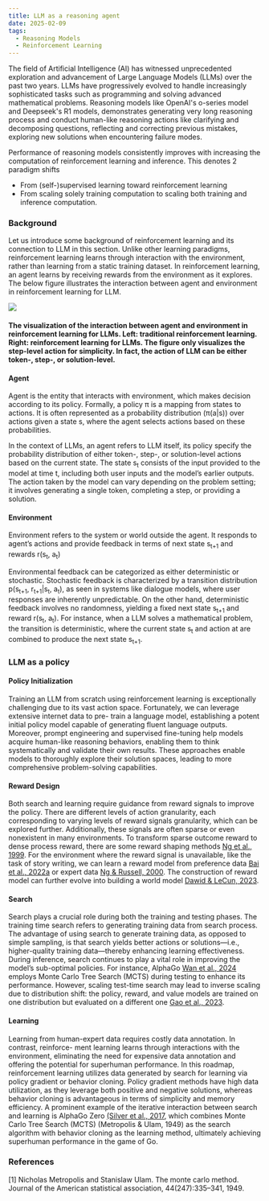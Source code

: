 ```yaml
---
title: LLM as a reasoning agent
date: 2025-02-09
tags:
  - Reasoning Models
  - Reinforcement Learning
---
```


The field of Artificial Intelligence (AI) has witnessed unprecedented exploration and advancement of
Large Language Models (LLMs) over the past two years. LLMs have progressively evolved to handle
increasingly sophisticated tasks such as programming and solving advanced mathematical problems. Reasoning models
like OpenAI's o-series model and Deepseek's R1 models, demonstrates generating very long reasoning process
and conduct human-like reasoning actions like clarifying and decomposing questions, reflecting and
correcting previous mistakes, exploring new solutions when encountering failure modes.

Performance of reasoning models consistently improves with increasing the computation of reinforcement learning and
inference. This denotes 2 paradigm shifts
- From (self-)supervised learning toward reinforcement learning
- From scaling solely training computation to scaling both training and inference computation.

### Background
Let us introduce some background of reinforcement learning and its connection to LLM in this section. Unlike other
learning paradigms, reinforcement learning learns through interaction with the environment, rather
than learning from a static training dataset. In reinforcement learning, an agent learns by receiving
rewards from the environment as it explores. The below figure illustrates the interaction between agent and
environment in reinforcement learning for LLM.


![](./assets/llm_as_policy.png)

<h4>The visualization of the interaction between agent and environment in reinforcement
learning for LLMs. Left: traditional reinforcement learning. Right: reinforcement learning for LLMs.
The figure only visualizes the step-level action for simplicity. In fact, the action of LLM can be either
token-, step-, or solution-level. </h4>

#### Agent

Agent is the entity that interacts with environment, which makes decision according to its
policy. Formally, a policy π is a mapping from states to actions. It is often represented as a probability
distribution (π(a|s)) over actions given a state s, where the agent selects actions based on these
probabilities.


In the context of LLMs, an agent refers to LLM itself, its policy specify the probability distribution
of either token-, step-, or solution-level actions based on the current state. The state s<sub>t</sub> consists of the
input provided to the model at time t, including both user inputs and the model’s earlier outputs. The
action taken by the model can vary depending on the problem setting; it involves generating a single
token, completing a step, or providing a solution.

#### Environment
Environment refers to the system or world outside the agent. It responds to agent’s
actions and provide feedback in terms of next state s<sub>t+1</sub> and rewards r(s<sub>t</sub>, a<sub>t</sub>)

Environmental feedback can be categorized as either deterministic or stochastic. Stochastic feedback
is characterized by a transition distribution p(s<sub>t+1</sub>, r<sub>t+1</sub>|s<sub>t</sub>, a<sub>t</sub>), as seen in systems like dialogue
models, where user responses are inherently unpredictable. On the other hand, deterministic feedback
involves no randomness, yielding a fixed next state s<sub>t+1</sub> and reward r(s<sub>t</sub>, a<sub>t</sub>). For instance, when a
LLM solves a mathematical problem, the transition is deterministic, where the current state s<sub>t</sub> and
action at are combined to produce the next state s<sub>t+1</sub>.


### LLM as a policy

#### Policy Initialization
Training an LLM from scratch using reinforcement learning is exceptionally
challenging due to its vast action space. Fortunately, we can leverage extensive internet data to pre-
train a language model, establishing a potent initial policy model capable of generating fluent language
outputs. Moreover, prompt engineering and supervised fine-tuning help models acquire human-like
reasoning behaviors, enabling them to think systematically and validate their own results. These
approaches enable models to thoroughly explore their solution spaces, leading to more comprehensive
problem-solving capabilities.


#### Reward Design
Both search and learning require guidance from reward signals to improve the
policy. There are different levels of action granularity, each corresponding to varying levels of reward
signals granularity, which can be explored further. Additionally, these signals are often sparse or even
nonexistent in many environments. To transform sparse outcome reward to dense process reward,
there are some reward shaping methods [Ng et al., 1999](https://people.eecs.berkeley.edu/~pabbeel/cs287-fa09/readings/NgHaradaRussell-shaping-ICML1999.pdf). For the environment where the reward
signal is unavailable, like the task of story writing, we can learn a reward model from preference data
[Bai et al., 2022a](https://doi.org/10.48550/arXiv.2204.05862) or expert data [Ng & Russell, 2000](https://ai.stanford.edu/~ang/papers/icml00-irl.pdf).
The construction of reward model can further evolve into building a world model [Dawid & LeCun, 2023](https://doi.org/10.48550/arXiv.2306.02572).


#### Search
Search plays a crucial role during both the training and testing phases. The training
time search refers to generating training data from search process. The advantage of using search
to generate training data, as opposed to simple sampling, is that search yields better actions or
solutions—i.e., higher-quality training data—thereby enhancing learning effectiveness. During
inference, search continues to play a vital role in improving the model’s sub-optimal policies. For
instance, AlphaGo [Wan et al., 2024](https://openreview.net/forum?id=C4OpREezgj) employs Monte Carlo Tree Search (MCTS) during testing
to enhance its performance. However, scaling test-time search may lead to inverse scaling due to
distribution shift: the policy, reward, and value models are trained on one distribution but evaluated
on a different one [Gao et al., 2023](https://proceedings.mlr.press/v202/gao23h.html).


#### Learning
Learning from human-expert data requires costly data annotation. In contrast, reinforce-
ment learning learns through interactions with the environment, eliminating the need for expensive
data annotation and offering the potential for superhuman performance. In this roadmap, reinforcement learning utilizes
data generated by search for learning via policy gradient or behavior cloning.
Policy gradient methods have high data utilization, as they leverage both positive and negative
solutions, whereas behavior cloning is advantageous in terms of simplicity and memory efficiency. A
prominent example of the iterative interaction between search and learning is AlphaGo Zero [(Silver
et al., 2017](https://doi.org/10.1038/nature24270), which combines Monte Carlo Tree Search (MCTS) (Metropolis & Ulam, 1949) as the
search algorithm with behavior cloning as the learning method, ultimately achieving superhuman
performance in the game of Go.


### References
[1] Nicholas Metropolis and Stanislaw Ulam. The monte carlo method. Journal of the American
statistical association, 44(247):335–341, 1949.